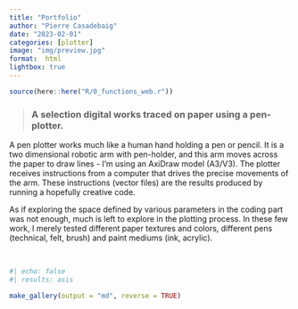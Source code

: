 ```yaml
---
title: "Portfolio"
author: "Pierre Casadebaig"
date: "2023-02-01"
categories: [plotter]
image: "img/preview.jpg"
format:  html
lightbox: true
---
```


```r
source(here::here("R/0_functions_web.r"))
```


> ### A selection digital works traced on paper using a pen-plotter.

A pen plotter works much like a human hand holding a pen or pencil. It is a two dimensional robotic arm with pen-holder, and this arm moves across the paper to draw lines - I'm using an AxiDraw model (A3/V3). The plotter receives instructions from a computer that drives the precise movements of the arm. These instructions (vector files) are the results produced by running a hopefully creative code.

As if exploring the space defined by various parameters in the coding part was not enough, much is left to explore in the plotting process. In these few work, I merely tested different paper textures and colors, different pens (technical, felt, brush) and paint mediums (ink, acrylic).

<br>

::: {.column-body-outset .gallery-flow}
```r
#| echo: false
#| results: asis

make_gallery(output = "md", reverse = TRUE)

```
::: 
